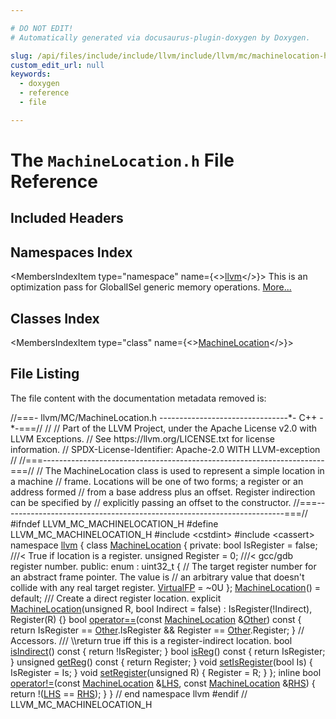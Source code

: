 ```yaml
---

# DO NOT EDIT!
# Automatically generated via docusaurus-plugin-doxygen by Doxygen.

slug: /api/files/include/include/llvm/include/llvm/mc/machinelocation-h
custom_edit_url: null
keywords:
  - doxygen
  - reference
  - file

---
```





# The `MachineLocation.h` File Reference

<DoxygenPage pluginConfig={pluginConfig}>



## Included Headers

<IncludesList>
<IncludesListItem
  filePath="cstdint"
  permalink=""
  isLocal="false" />
<IncludesListItem
  filePath="cassert"
  permalink=""
  isLocal="false" />
</IncludesList>

## Namespaces Index

<MembersIndex>

<MembersIndexItem
  type="namespace"
  name={<><a href="/docs/api/namespaces/llvm">llvm</a></>}>
This is an optimization pass for GlobalISel generic memory operations. <a href="/docs/api/namespaces/llvm/#details">More...</a>
</MembersIndexItem>

</MembersIndex>

## Classes Index

<MembersIndex>

<MembersIndexItem
  type="class"
  name={<><a href="/docs/api/classes/llvm/machinelocation">MachineLocation</a></>}>
</MembersIndexItem>

</MembersIndex>


## File Listing

The file content with the documentation metadata removed is:

<ProgramListing>

<Link id="l00001" /><CodeLine lineNumber="1"><span class="doxyHighlightComment">//===- llvm/MC/MachineLocation.h --------------------------------&#42;- C++ -&#42;-===//</span></CodeLine>
<Link id="l00002" /><CodeLine lineNumber="2"><span class="doxyHighlightComment">//</span></CodeLine>
<Link id="l00003" /><CodeLine lineNumber="3"><span class="doxyHighlightComment">// Part of the LLVM Project, under the Apache License v2.0 with LLVM Exceptions.</span></CodeLine>
<Link id="l00004" /><CodeLine lineNumber="4"><span class="doxyHighlightComment">// See https://llvm.org/LICENSE.txt for license information.</span></CodeLine>
<Link id="l00005" /><CodeLine lineNumber="5"><span class="doxyHighlightComment">// SPDX-License-Identifier: Apache-2.0 WITH LLVM-exception</span></CodeLine>
<Link id="l00006" /><CodeLine lineNumber="6"><span class="doxyHighlightComment">//</span></CodeLine>
<Link id="l00007" /><CodeLine lineNumber="7"><span class="doxyHighlightComment">//===----------------------------------------------------------------------===//</span></CodeLine>
<Link id="l00008" /><CodeLine lineNumber="8"><span class="doxyHighlightComment">// The MachineLocation class is used to represent a simple location in a machine</span></CodeLine>
<Link id="l00009" /><CodeLine lineNumber="9"><span class="doxyHighlightComment">// frame.  Locations will be one of two forms; a register or an address formed</span></CodeLine>
<Link id="l00010" /><CodeLine lineNumber="10"><span class="doxyHighlightComment">// from a base address plus an offset.  Register indirection can be specified by</span></CodeLine>
<Link id="l00011" /><CodeLine lineNumber="11"><span class="doxyHighlightComment">// explicitly passing an offset to the constructor.</span></CodeLine>
<Link id="l00012" /><CodeLine lineNumber="12"><span class="doxyHighlightComment">//===----------------------------------------------------------------------===//</span></CodeLine>
<Link id="l00013" /><CodeLine lineNumber="13"></CodeLine>
<Link id="l00014" /><CodeLine lineNumber="14"><span class="doxyHighlightPreprocessor">#ifndef LLVM&#95;MC&#95;MACHINELOCATION&#95;H</span></CodeLine>
<Link id="l00015" /><CodeLine lineNumber="15"><span class="doxyHighlightPreprocessor">#define LLVM&#95;MC&#95;MACHINELOCATION&#95;H</span></CodeLine>
<Link id="l00016" /><CodeLine lineNumber="16"></CodeLine>
<Link id="l00017" /><CodeLine lineNumber="17"><span class="doxyHighlightPreprocessor">#include &lt;cstdint&gt;</span></CodeLine>
<Link id="l00018" /><CodeLine lineNumber="18"><span class="doxyHighlightPreprocessor">#include &lt;cassert&gt;</span></CodeLine>
<Link id="l00019" /><CodeLine lineNumber="19"></CodeLine>
<Link id="l00020" /><CodeLine lineNumber="20"><span class="doxyHighlightKeyword">namespace </span><span class="doxyHighlight"><a href="/docs/api/namespaces/llvm">llvm</a> &#123;</span></CodeLine>
<Link id="l00021" /><CodeLine lineNumber="21"></CodeLine>
<Link id="l00022" /><CodeLine lineNumber="22" lineLink="/docs/api/classes/llvm/machinelocation"><span class="doxyHighlightKeyword">class </span><span class="doxyHighlight"><a href="/docs/api/classes/llvm/machinelocation/#a568da704c9f6dbba32640c67ae4bca59">MachineLocation</a> &#123;</span></CodeLine>
<Link id="l00023" /><CodeLine lineNumber="23"><span class="doxyHighlightKeyword">private</span><span class="doxyHighlight">:</span></CodeLine>
<Link id="l00024" /><CodeLine lineNumber="24"><span class="doxyHighlight">  </span><span class="doxyHighlightKeywordType">bool</span><span class="doxyHighlight"> IsRegister = </span><span class="doxyHighlightKeyword">false</span><span class="doxyHighlight">;              </span><span class="doxyHighlightComment">///&lt; True if location is a register.</span></CodeLine>
<Link id="l00025" /><CodeLine lineNumber="25"><span class="doxyHighlight">  </span><span class="doxyHighlightKeywordType">unsigned</span><span class="doxyHighlight"> Register = 0;                </span><span class="doxyHighlightComment">///&lt; gcc/gdb register number.</span></CodeLine>
<Link id="l00026" /><CodeLine lineNumber="26"></CodeLine>
<Link id="l00027" /><CodeLine lineNumber="27"><span class="doxyHighlightKeyword">public</span><span class="doxyHighlight">:</span></CodeLine>
<Link id="l00028" /><CodeLine lineNumber="28"><span class="doxyHighlight">  enum : uint32&#95;t &#123;</span></CodeLine>
<Link id="l00029" /><CodeLine lineNumber="29"><span class="doxyHighlight">    </span><span class="doxyHighlightComment">// The target register number for an abstract frame pointer. The value is</span></CodeLine>
<Link id="l00030" /><CodeLine lineNumber="30"><span class="doxyHighlight">    </span><span class="doxyHighlightComment">// an arbitrary value that doesn&#39;t collide with any real target register.</span></CodeLine>
<Link id="l00031" /><CodeLine lineNumber="31" lineLink="/docs/api/classes/llvm/machinelocation/#abd5c6b25977dde8bb85a4649e6324102abeeab12d7846e9363d6b2729b9e90cb2"><span class="doxyHighlight">    <a href="/docs/api/classes/llvm/machinelocation/#abd5c6b25977dde8bb85a4649e6324102abeeab12d7846e9363d6b2729b9e90cb2">VirtualFP</a> = ~0U</span></CodeLine>
<Link id="l00032" /><CodeLine lineNumber="32"><span class="doxyHighlight">  &#125;;</span></CodeLine>
<Link id="l00033" /><CodeLine lineNumber="33"></CodeLine>
<Link id="l00034" /><CodeLine lineNumber="34" lineLink="/docs/api/classes/llvm/machinelocation/#a568da704c9f6dbba32640c67ae4bca59"><span class="doxyHighlight">  <a href="/docs/api/classes/llvm/machinelocation/#a568da704c9f6dbba32640c67ae4bca59">MachineLocation</a>() = </span><span class="doxyHighlightKeywordFlow">default</span><span class="doxyHighlight">;</span></CodeLine>
<Link id="l00035" /><CodeLine lineNumber="35"><span class="doxyHighlightComment">  /// Create a direct register location.</span></CodeLine>
<Link id="l00036" /><CodeLine lineNumber="36" lineLink="/docs/api/classes/llvm/machinelocation/#ad477e20cffd712f6de7c26ae3cbc97df"><span class="doxyHighlight">  </span><span class="doxyHighlightKeyword">explicit</span><span class="doxyHighlight"> <a href="/docs/api/classes/llvm/machinelocation/#ad477e20cffd712f6de7c26ae3cbc97df">MachineLocation</a>(</span><span class="doxyHighlightKeywordType">unsigned</span><span class="doxyHighlight"> R, </span><span class="doxyHighlightKeywordType">bool</span><span class="doxyHighlight"> Indirect = </span><span class="doxyHighlightKeyword">false</span><span class="doxyHighlight">)</span></CodeLine>
<Link id="l00037" /><CodeLine lineNumber="37"><span class="doxyHighlight">      : IsRegister(!Indirect), Register(R) &#123;&#125;</span></CodeLine>
<Link id="l00038" /><CodeLine lineNumber="38"></CodeLine>
<Link id="l00039" /><CodeLine lineNumber="39" lineLink="/docs/api/classes/llvm/machinelocation/#ad097d8ecadefcbfcf7b9ccfb85ae3686"><span class="doxyHighlight">  </span><span class="doxyHighlightKeywordType">bool</span><span class="doxyHighlight"> <a href="/docs/api/classes/llvm/machinelocation/#ad097d8ecadefcbfcf7b9ccfb85ae3686">operator==</a>(</span><span class="doxyHighlightKeyword">const</span><span class="doxyHighlight"> <a href="/docs/api/classes/llvm/machinelocation/#a568da704c9f6dbba32640c67ae4bca59">MachineLocation</a> &amp;<a href="/docs/api/namespaces/llvm/#a9eb4f5b98b70ee4fab9614ed58282c1fa6311ae17c1ee52b36e68aaf4ad066387">Other</a>)</span><span class="doxyHighlightKeyword"> const </span><span class="doxyHighlight">&#123;</span></CodeLine>
<Link id="l00040" /><CodeLine lineNumber="40"><span class="doxyHighlight">    </span><span class="doxyHighlightKeywordFlow">return</span><span class="doxyHighlight"> IsRegister == <a href="/docs/api/namespaces/llvm/#a9eb4f5b98b70ee4fab9614ed58282c1fa6311ae17c1ee52b36e68aaf4ad066387">Other</a>.IsRegister &amp;&amp; Register == <a href="/docs/api/namespaces/llvm/#a9eb4f5b98b70ee4fab9614ed58282c1fa6311ae17c1ee52b36e68aaf4ad066387">Other</a>.Register;</span></CodeLine>
<Link id="l00041" /><CodeLine lineNumber="41"><span class="doxyHighlight">  &#125;</span></CodeLine>
<Link id="l00042" /><CodeLine lineNumber="42"></CodeLine>
<Link id="l00043" /><CodeLine lineNumber="43"><span class="doxyHighlight">  </span><span class="doxyHighlightComment">// Accessors.</span></CodeLine>
<Link id="l00044" /><CodeLine lineNumber="44"><span class="doxyHighlightComment">  /// \\return true iff this is a register-indirect location.</span></CodeLine>
<Link id="l00045" /><CodeLine lineNumber="45" lineLink="/docs/api/classes/llvm/machinelocation/#a112a1f1968154f36d41db099562583a2"><span class="doxyHighlight">  </span><span class="doxyHighlightKeywordType">bool</span><span class="doxyHighlight"> <a href="/docs/api/classes/llvm/machinelocation/#a112a1f1968154f36d41db099562583a2">isIndirect</a>()</span><span class="doxyHighlightKeyword">      const </span><span class="doxyHighlight">&#123; </span><span class="doxyHighlightKeywordFlow">return</span><span class="doxyHighlight"> !IsRegister; &#125;</span></CodeLine>
<Link id="l00046" /><CodeLine lineNumber="46" lineLink="/docs/api/classes/llvm/machinelocation/#a32462e81688d3f6b359462637d7da890"><span class="doxyHighlight">  </span><span class="doxyHighlightKeywordType">bool</span><span class="doxyHighlight"> <a href="/docs/api/classes/llvm/machinelocation/#a32462e81688d3f6b359462637d7da890">isReg</a>()</span><span class="doxyHighlightKeyword">           const </span><span class="doxyHighlight">&#123; </span><span class="doxyHighlightKeywordFlow">return</span><span class="doxyHighlight"> IsRegister; &#125;</span></CodeLine>
<Link id="l00047" /><CodeLine lineNumber="47" lineLink="/docs/api/classes/llvm/machinelocation/#a0690914453d301d2fac3a72bfbb1cd57"><span class="doxyHighlight">  </span><span class="doxyHighlightKeywordType">unsigned</span><span class="doxyHighlight"> <a href="/docs/api/classes/llvm/machinelocation/#a0690914453d301d2fac3a72bfbb1cd57">getReg</a>()</span><span class="doxyHighlightKeyword">      const </span><span class="doxyHighlight">&#123; </span><span class="doxyHighlightKeywordFlow">return</span><span class="doxyHighlight"> Register; &#125;</span></CodeLine>
<Link id="l00048" /><CodeLine lineNumber="48" lineLink="/docs/api/classes/llvm/machinelocation/#ae8517ae0849b8fceb8d22f2bce2004ce"><span class="doxyHighlight">  </span><span class="doxyHighlightKeywordType">void</span><span class="doxyHighlight"> <a href="/docs/api/classes/llvm/machinelocation/#ae8517ae0849b8fceb8d22f2bce2004ce">setIsRegister</a>(</span><span class="doxyHighlightKeywordType">bool</span><span class="doxyHighlight"> Is)  &#123; IsRegister = Is; &#125;</span></CodeLine>
<Link id="l00049" /><CodeLine lineNumber="49" lineLink="/docs/api/classes/llvm/machinelocation/#a9844f80c4b267dfbac39cbfbaa5bd789"><span class="doxyHighlight">  </span><span class="doxyHighlightKeywordType">void</span><span class="doxyHighlight"> <a href="/docs/api/classes/llvm/machinelocation/#a9844f80c4b267dfbac39cbfbaa5bd789">setRegister</a>(</span><span class="doxyHighlightKeywordType">unsigned</span><span class="doxyHighlight"> R) &#123; Register = R; &#125;</span></CodeLine>
<Link id="l00050" /><CodeLine lineNumber="50"><span class="doxyHighlight">&#125;;</span></CodeLine>
<Link id="l00051" /><CodeLine lineNumber="51"></CodeLine>
<Link id="l00052" /><CodeLine lineNumber="52" lineLink="/docs/api/namespaces/llvm/#a1cd4e89b1d7d41c93e78613d03204819"><span class="doxyHighlightKeyword">inline</span><span class="doxyHighlight"> </span><span class="doxyHighlightKeywordType">bool</span><span class="doxyHighlight"> <a href="/docs/api/namespaces/llvm/#a2f883c895f4d244f4ed56ed8a8c160c1">operator!=</a>(</span><span class="doxyHighlightKeyword">const</span><span class="doxyHighlight"> <a href="/docs/api/classes/llvm/machinelocation">MachineLocation</a> &amp;<a href="/docs/api/files/lib/lib/target/lib/target/x86/x86partialreduction-cpp/#a9e1483f7215664a2315c53c3558d9a8d">LHS</a>, </span><span class="doxyHighlightKeyword">const</span><span class="doxyHighlight"> <a href="/docs/api/classes/llvm/machinelocation">MachineLocation</a> &amp;<a href="/docs/api/files/lib/lib/target/lib/target/x86/x86partialreduction-cpp/#a87b8bfbbe9d8f7146d7f20a5fb42efd0">RHS</a>) &#123;</span></CodeLine>
<Link id="l00053" /><CodeLine lineNumber="53"><span class="doxyHighlight">  </span><span class="doxyHighlightKeywordFlow">return</span><span class="doxyHighlight"> !(<a href="/docs/api/files/lib/lib/target/lib/target/x86/x86partialreduction-cpp/#a9e1483f7215664a2315c53c3558d9a8d">LHS</a> == <a href="/docs/api/files/lib/lib/target/lib/target/x86/x86partialreduction-cpp/#a87b8bfbbe9d8f7146d7f20a5fb42efd0">RHS</a>);</span></CodeLine>
<Link id="l00054" /><CodeLine lineNumber="54"><span class="doxyHighlight">&#125;</span></CodeLine>
<Link id="l00055" /><CodeLine lineNumber="55"></CodeLine>
<Link id="l00056" /><CodeLine lineNumber="56"><span class="doxyHighlight">&#125; </span><span class="doxyHighlightComment">// end namespace llvm</span></CodeLine>
<Link id="l00057" /><CodeLine lineNumber="57"></CodeLine>
<Link id="l00058" /><CodeLine lineNumber="58"><span class="doxyHighlightPreprocessor">#endif </span><span class="doxyHighlightComment">// LLVM&#95;MC&#95;MACHINELOCATION&#95;H</span></CodeLine>

</ProgramListing>


</DoxygenPage>
